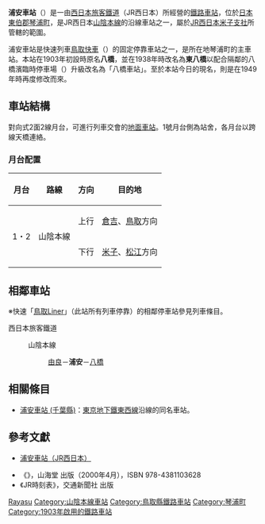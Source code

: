 {{noteTA
|T=zh-tw:浦安車站 (鳥取縣);zh-hk:浦安站 (鳥取縣); zh-cn:浦安站 (鸟取县);
|1=zh-tw:浦安車站;zh-hk:浦安站; zh-cn:浦安站;
}}
{{日本車站資訊
|公司色 = #0072bc
|文字色 = 
|站名 = 浦安車站
|圖片 =Urayasu Station.JPG
|pxl = 
|圖片說明 =浦安車站站房
|日文原名 =浦安
|平假名 =うらやす
|羅馬拼音 =Urayasu
|副站名 = 
|所屬公司 = [[西日本旅客鐵道|西日本旅客鐵道]]（JR西日本）
|電報略號 =	ウラ
|車站編號 =
|所在地 = [[鳥取縣|鳥取縣]][[東伯郡|東伯郡]][[琴浦町|琴浦町]]<br>大字德萬字大久保田271番地
|車站構造 = [[地面車站|地面車站]]
|月台配置 = 2面2線
|所屬路線 = {{JR西路線記號|S|A}} [[山陰本線|山陰本線]]
|前一站 = [[由良車站|由良]]
|前一站距離 =5.7
|後一站距離=1.8
|後一站 =[[八橋車站|八橋]]
|距離 = 285.8
|起點站 = [[京都車站|京都]]
|啟用年月日 = 1903年（[[明治|明治]]36年）8月28日
|廢站年月日 = 
|上下車人次 =
|統計年度 =
|轉車 =
|備註 = [[業務委託車站|業務委託車站]]
}}
'''浦安車站'''（{{jpn|j=浦安駅|hg=うらやすえき|rm=Urayasu eki|f=y}}）是一由[[西日本旅客鐵道|西日本旅客鐵道]]（JR西日本）所經營的[[鐵路車站|鐵路車站]]，位於[[日本|日本]][[東伯郡|東伯郡]][[琴浦町|琴浦町]]，是JR西日本[[山陰本線|山陰本線]]的沿線車站之一，屬於[[西日本旅客鐵道米子支社|JR西日本米子支社]]所管轄的範圍。

浦安車站是快速列車[[鳥取快車|鳥取快車]]（{{lang|ja|とっとりライナー}}）的固定停靠車站之一，是所在地琴浦町的主車站。本站在1903年初設時原名'''八橋'''，並在1938年時改名為'''東八橋'''以配合隔鄰的八橋濱臨時停車場（{{lang|ja|八橋浜仮停車場}}）升級改名為「八橋車站」。至於本站今日的現名，則是在1949年時再度修改而來。
== 車站結構 ==
對向式2面2線月台，可進行列車交會的[[地面車站|地面車站]]。1號月台側為站舍，各月台以跨線天橋連絡。
=== 月台配置 ===
{| class="wikitable"
!月台<!--事業者側による呼称--->!!路線!!方向!!目的地
|-
!rowspan="2"|1・2
|rowspan="2"|{{JR西路線記號|S|A}} 山陰本線
|style="text-align:center;"|上行
|[[倉吉站|倉吉]]、[[鳥取站|鳥取]]方向
|-
|style="text-align:center;"|下行
|[[米子站|米子]]、[[松江站_(日本)|松江]]方向
|}

== 相鄰車站 ==
※快速「[[鳥取Liner|鳥取Liner]]」（此站所有列車停靠）的相鄰停車站參見列車條目。
; 西日本旅客鐵道
: {{JR西路線記號|S|A}} 山陰本線
:: [[由良站|由良]]－'''浦安'''－[[八橋站|八橋]]

==相關條目==
* [[浦安車站_(千葉縣)|浦安車站 (千葉縣)]]：[[東京地下鐵|東京地下鐵]][[東西線_(東京地下鐵)|東西線]]沿線的同名車站。

==參考文獻==
*{{ja}}[http://www.jr-odekake.net/eki/top.php?id=0640718 浦安車站（JR西日本）] {{Wayback|url=http://www.jr-odekake.net/eki/top.php?id=0640718 |date=20190609165231 }}
* 《{{lang|ja|JR西日本 ― 全51線区の駅・運転・車両のすべてを徹底解説}}》，山海堂 出版（2000年4月），ISBN 978-4381103628
* 《JR時刻表》，交通新聞社 出版


{{山陰本線 (米子地區)}}

{{DEFAULTSORT:Urayasu}}
[[Category:日本鐵路車站_U|Rayasu]]
[[Category:山陰本線車站|Category:山陰本線車站]]
[[Category:鳥取縣鐵路車站|Category:鳥取縣鐵路車站]]
[[Category:琴浦町|Category:琴浦町]]
[[Category:1903年啟用的鐵路車站|Category:1903年啟用的鐵路車站]]